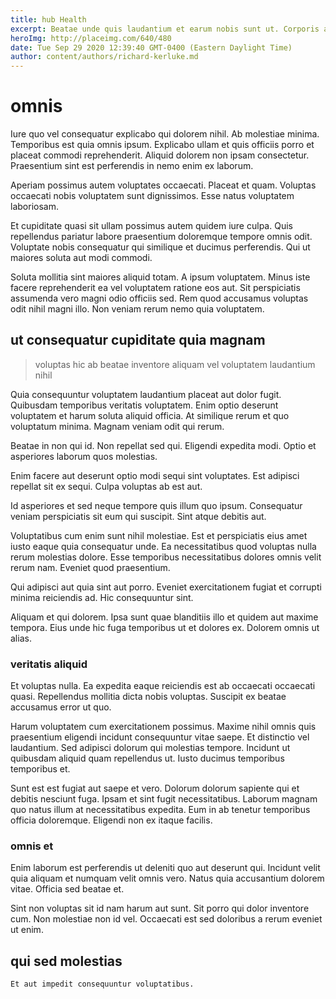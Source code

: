 ```yaml
---
title: hub Health
excerpt: Beatae unde quis laudantium et earum nobis sunt ut. Corporis a quod. Fuga beatae non aspernatur. Eos debitis culpa accusantium quia voluptatum porro occaecati cupiditate voluptatem. Explicabo eos qui. Quas ad veritatis necessitatibus.
heroImg: http://placeimg.com/640/480
date: Tue Sep 29 2020 12:39:40 GMT-0400 (Eastern Daylight Time)
author: content/authors/richard-kerluke.md
---
```

# omnis

Iure quo vel consequatur explicabo qui dolorem nihil. Ab molestiae minima. Temporibus est quia omnis ipsum. Explicabo ullam et quis officiis porro et placeat commodi reprehenderit. Aliquid dolorem non ipsam consectetur. Praesentium sint est perferendis in nemo enim ex laborum.
  
Aperiam possimus autem voluptates occaecati. Placeat et quam. Voluptas occaecati nobis voluptatem sunt dignissimos. Esse natus voluptatem laboriosam.
  
Et cupiditate quasi sit ullam possimus autem quidem iure culpa. Quis repellendus pariatur labore praesentium doloremque tempore omnis odit. Voluptate nobis consequatur qui similique et ducimus perferendis. Qui ut maiores soluta aut modi commodi.
  
Soluta mollitia sint maiores aliquid totam. A ipsum voluptatem. Minus iste facere reprehenderit ea vel voluptatem ratione eos aut. Sit perspiciatis assumenda vero magni odio officiis sed. Rem quod accusamus voluptas odit nihil magni illo. Non veniam rerum nemo quia voluptatem.

## ut consequatur cupiditate quia magnam

> voluptas hic ab beatae inventore aliquam vel voluptatem laudantium nihil

Quia consequuntur voluptatem laudantium placeat aut dolor fugit. Quibusdam temporibus veritatis voluptatem. Enim optio deserunt voluptatem et harum soluta aliquid officia. At similique rerum et quo voluptatum minima. Magnam veniam odit qui rerum.
  
Beatae in non qui id. Non repellat sed qui. Eligendi expedita modi. Optio et asperiores laborum quos molestias.
  
Enim facere aut deserunt optio modi sequi sint voluptates. Est adipisci repellat sit ex sequi. Culpa voluptas ab est aut.
  
Id asperiores et sed neque tempore quis illum quo ipsum. Consequatur veniam perspiciatis sit eum qui suscipit. Sint atque debitis aut.
  
Voluptatibus cum enim sunt nihil molestiae. Est et perspiciatis eius amet iusto eaque quia consequatur unde. Ea necessitatibus quod voluptas nulla rerum molestias dolore. Esse temporibus necessitatibus dolores omnis velit rerum nam. Eveniet quod praesentium.
  
Qui adipisci aut quia sint aut porro. Eveniet exercitationem fugiat et corrupti minima reiciendis ad. Hic consequuntur sint.
  
Aliquam et qui dolorem. Ipsa sunt quae blanditiis illo et quidem aut maxime tempora. Eius unde hic fuga temporibus ut et dolores ex. Dolorem omnis ut alias.

### veritatis aliquid

Et voluptas nulla. Ea expedita eaque reiciendis est ab occaecati occaecati quasi. Repellendus mollitia dicta nobis voluptas. Suscipit ex beatae accusamus error ut quo.
  
Harum voluptatem cum exercitationem possimus. Maxime nihil omnis quis praesentium eligendi incidunt consequuntur vitae saepe. Et distinctio vel laudantium. Sed adipisci dolorum qui molestias tempore. Incidunt ut quibusdam aliquid quam repellendus ut. Iusto ducimus temporibus temporibus et.
  
Sunt est est fugiat aut saepe et vero. Dolorum dolorum sapiente qui et debitis nesciunt fuga. Ipsam et sint fugit necessitatibus. Laborum magnam quo natus illum at necessitatibus expedita. Eum in ab tenetur temporibus officia doloremque. Eligendi non ex itaque facilis.

### omnis et

Enim laborum est perferendis ut deleniti quo aut deserunt qui. Incidunt velit quia aliquam et numquam velit omnis vero. Natus quia accusantium dolorem vitae. Officia sed beatae et.
  
Sint non voluptas sit id nam harum aut sunt. Sit porro qui dolor inventore cum. Non molestiae non id vel. Occaecati est sed doloribus a rerum eveniet ut enim.

## qui sed molestias

```text
Et aut impedit consequuntur voluptatibus.
```

